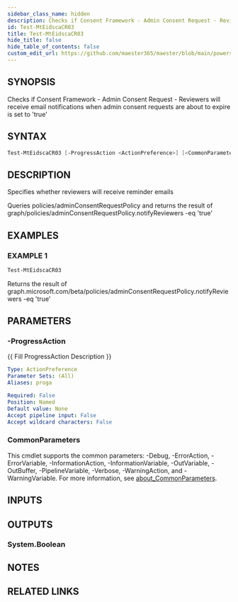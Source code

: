 ```yaml
---
sidebar_class_name: hidden
description: Checks if Consent Framework - Admin Consent Request - Reviewers will receive email notifications when admin consent requests are about to expire is set to 'true'
id: Test-MtEidscaCR03
title: Test-MtEidscaCR03
hide_title: false
hide_table_of_contents: false
custom_edit_url: https://github.com/maester365/maester/blob/main/powershell/public/Test-MtEidscaCR03.ps1
---
```


## SYNOPSIS

Checks if Consent Framework - Admin Consent Request - Reviewers will receive email notifications when admin consent requests are about to expire is set to 'true'

## SYNTAX

```powershell
Test-MtEidscaCR03 [-ProgressAction <ActionPreference>] [<CommonParameters>]
```

## DESCRIPTION

Specifies whether reviewers will receive reminder emails

Queries policies/adminConsentRequestPolicy
and returns the result of
 graph/policies/adminConsentRequestPolicy.notifyReviewers -eq 'true'

## EXAMPLES

### EXAMPLE 1

```powershell
Test-MtEidscaCR03
```

Returns the result of graph.microsoft.com/beta/policies/adminConsentRequestPolicy.notifyReviewers -eq 'true'

## PARAMETERS

### -ProgressAction

\{\{ Fill ProgressAction Description \}\}

```yaml
Type: ActionPreference
Parameter Sets: (All)
Aliases: proga

Required: False
Position: Named
Default value: None
Accept pipeline input: False
Accept wildcard characters: False
```

### CommonParameters

This cmdlet supports the common parameters: -Debug, -ErrorAction, -ErrorVariable, -InformationAction, -InformationVariable, -OutVariable, -OutBuffer, -PipelineVariable, -Verbose, -WarningAction, and -WarningVariable. For more information, see [about_CommonParameters](http://go.microsoft.com/fwlink/?LinkID=113216).

## INPUTS

## OUTPUTS

### System.Boolean

## NOTES

## RELATED LINKS
